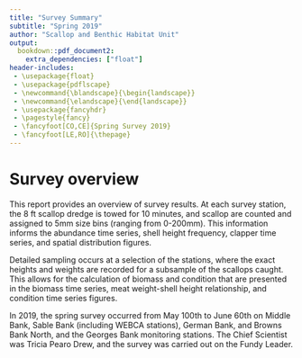 ```yaml
--- 
title: "Survey Summary"
subtitle: "Spring 2019"
author: "Scallop and Benthic Habitat Unit"
output: 
  bookdown::pdf_document2:
    extra_dependencies: ["float"]
header-includes:
 - \usepackage{float}
 - \usepackage{pdflscape}
 - \newcommand{\blandscape}{\begin{landscape}}
 - \newcommand{\elandscape}{\end{landscape}}
 - \usepackage{fancyhdr}
 - \pagestyle{fancy}
 - \fancyfoot[CO,CE]{Spring Survey 2019}
 - \fancyfoot[LE,RO]{\thepage}
---
```


\newpage


# Survey overview

This report provides an overview of survey results. At each survey station, the 8 ft scallop dredge is towed for 10 minutes, and scallop are counted and assigned to 5mm size bins (ranging from 0-200mm). This information informs the abundance time series, shell height frequency, clapper time series, and spatial distribution figures. 

Detailed sampling occurs at a selection of the stations, where the exact heights and weights are recorded for a subsample of the scallops caught. This allows for the calculation of biomass and condition that are presented in the biomass time series, meat weight-shell height relationship, and condition time series figures. 

In 2019, the spring survey occurred from May 100th to June 60th on Middle Bank, Sable Bank (including WEBCA stations), German Bank, and Browns Bank North, and the Georges Bank monitoring stations. The Chief Scientist was Tricia Pearo Drew, and the survey was carried out on the Fundy Leader.
